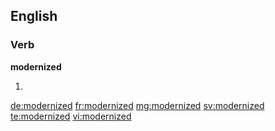 ==English==

===Verb===
'''modernized'''

# {{en-past of|modernize}}

[[de:modernized]]
[[fr:modernized]]
[[mg:modernized]]
[[sv:modernized]]
[[te:modernized]]
[[vi:modernized]]